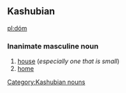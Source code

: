 ==Kashubian==
[[pl:dóm]]
[[Category:Kashubian nouns]]
===Inanimate masculine noun===
#[[house]] (''especially one that is small'')
#[[home]]